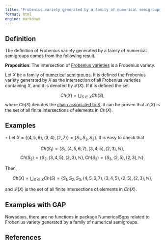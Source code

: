 ```yaml
---
title: "Frobenius variety generated by a family of numerical semigroups"
format: html
engine: markdown
---
```


<!-- Definición de Num. Sem. -->

## Definition

The definition of Frobenius variety generated by a family of numerical semigroups comes from the following result.

$\textbf{Proposition}$: The intersection of [Frobenius varieties](Frobenius-variety.qmd) is a Frobenius variety.

Let $X$ be a family of [numerical semigroups](../Basic-concepts/Numerical-semigroup.qmd). It is defined the Frobenius variety generated by $X$ as the intersection of all Frobenius varieties containing $X$, and it is denoted by $\mathcal{F}(X)$. If it is defined the set

$$
Ch(X) = \bigcup_{S \in X} Ch(S),
$$ where $Ch(S)$ denotes the [chain associated to S](Chain-associated-NS.qmd), it can be proven that $\mathcal{F}(X)$ is the set of all finite intersections of elements in $Ch(X)$.

## Examples

$\circ$ Let $X = \{\langle 4,5,6 \rangle, \langle 3,4 \rangle, \langle 2, 7 \rangle\} = \{S_1, S_2, S_3\}$. It is easy to check that

$$
Ch(S_1) = \{S_1, \langle 4,5,6,7 \rangle, \langle 3,4,5 \rangle, \langle 2,3 \rangle, \mathbb{N}\},
$$ $$
Ch(S_2) = \{S_2, \langle 3,4,5 \rangle, \langle 2,3 \rangle, \mathbb{N}\},  Ch(S_3) = \{S_3, \langle 2,5 \rangle, \langle 2,3 \rangle, \mathbb{N}\}.
$$

Then,

$$
Ch(X) = \bigcup_{S \in X} Ch(S) = \{S_1, S_2, S_3, \langle 4,5,6,7 \rangle, \langle 3,4,5 \rangle, \langle 2,5 \rangle, \langle 2,3 \rangle, \mathbb{N} \},
$$

and $\mathcal{F}(X)$ is the set of all finite intersections of elements in $Ch(X)$.

## Examples with GAP

Nowadays, there are no functions in package NumericalSgps related to Frobenius variety generated by a family of numerical semigroups.

## References
